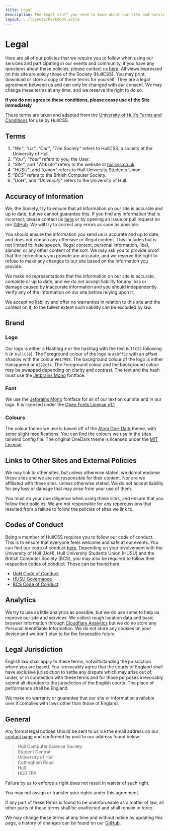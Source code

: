 ```yaml
---
title: Legal
description: The legal stuff you need to know about our site and services. By using our site and services, you agree to these terms.
layout: ../layouts/Markdown.astro
---
```


# Legal

Here are all of our policies that we require you to follow when using our services and participating in our events and community,
if you have any questions about these policies, please contact us [here](/#contact).
All views expressed on this site are solely those of the Society (HullCSS).
You may print, download or store a copy of these terms for yourself. They are a legal agreement between us and can only be changed with our consent.
We may change these terms at any time, and we reserve the right to do so.

**If you do not agree to these conditions, please cease use of the Site immediately**

These terms are taken and adapted from the [University of Hull's Terms and Conditions](https://www.hull.ac.uk/Legal/Terms-and-conditions) for use by HullCSS.

## Terms

1. *"We"*, *"Us"*, *"Our"*, *"The Society"* refers to HullCSS, a society at the University of Hull.
2. *"You"*, *"Your"* refers to you, the User.
3. *"Site"*, and *"Website"* refers to the website at [hullcss.co.uk](https://hullcss.co.uk).
4. *"HUSU"*, and *"Union"* refers to Hull University Students Union.
5. *"BCS"* refers to the British Computer Society.
6. *"UoH"*, and *"University"* refers to the University of Hull.

## Accuracy of Information

We, the Society, try to ensure that all information on our site is accurate and up to date, but we cannot guarantee this.
If you find any information that is incorrect, please contact us [here](/#contact) or by opening an issue or pull request on our [GitHub](/links/github).
We will try to correct any errors as soon as possible.

You should ensure the information you send us is accurate and up to date, and does not contain any offensive or illegal content.
This includes but is not limited to: hate speech, illegal content, personal information, libel, slander, or any other content of the sort.
We may ask you to provide proof that the corrections you provide are accurate, and we reserve the right to refuse to make any changes to our site based on the information you provide.

We make no representations that the information on our site is accurate, complete or up to date, and we do not accept liability for any loss or damage caused by inaccurate information
and you should independently verify any of the information on our site before relying upon it.

We accept no liability and offer no warranties in relation to this site and the content on it, to the fullest extent such liability can be excluded by law.

## Brand

### Logo

Our logo is either a Hashtag `#` or the hashtag with the text `HullCSS` following it (`# HullCSS`).
The Foreground colour of the logo is `#a0ff5c` with an offset shadow with the colour `#617958`.
The background colour of the logo is either transparent or `#282c34`.
The Foreground colour and the background colour may be swapped depending on clarity and contrast.
The text and the hash must use the [Jetbrains Mono](https://github.com/JetBrains/JetBrainsMono) fontface.

### Font

We use the [Jetbrains Mono](https://github.com/JetBrains/JetBrainsMono) fontface for all of our text on our site and in our logo.
It is licensed under the [Open Fonts License v1.1](https://github.com/JetBrains/JetBrainsMono/blob/master/OFL.txt)

### Colours

The colour theme we use is based off of the [Atom One-Dark](https://github.com/atom/one-dark-ui) theme, with some slight modifications.
You can find the colours we use in the sites tailwind config file.
The original OneDark theme is licensed under the [MIT License](https://github.com/atom/one-dark-ui/blob/master/LICENSE.md).

## Links to Other Sites and External Policies

We may link to other sites, but unless otherwise stated, we do not endorse these sites and we are not responsible for their content.
Nor are we affiliated with these sites, unless otherwise stated.
We do not accept liability for any loss or damage that may arise from your use of them.

You must do your due diligence when using these sites, and ensure that you follow their policies.
We are not responsible for any repercussions that resulted from a failure to follow the policies of sites we link to.

## Codes of Conduct

Being a member of HullCSS requires you to follow our code of conduct. This is to ensure that everyone feels welcome and safe at our events.
You can find our code of conduct [here](https://github.com/hullcss/conduct).
Depending on your involvement with the University of Hull (UoH), Hull University Students Union (HUSU) and the British Computer Society (BCS), you may also be required to follow their respective codes of conduct.
These can be found here:

- [UoH Code of Conduct](https://www.hull.ac.uk/Choose-Hull/Study-at-Hull/Student-life/Student-Handbook/Code-of-conduct)
- [HUSU Governance](https://hulluniunion.com/governance)
- [BCS Code of Conduct](https://www.bcs.org/membership/become-a-member/bcs-code-of-conduct/)

## Analytics

We try to use as little analytics as possible, but we do use some to help us improve our site and services.
We collect rough location data and basic browser information through [Cloudflare Analytics](https://www.cloudflare.com/web-analytics/) but we do no store any Personal Identifiable Information.
We do not store any cookies on your device and we don't plan to for the forseeable future.

## Legal Jurisdiction

English law shall apply to these terms, notwithstanding the jurisdiction where you are based.
You irrevocably agree that the courts of England shall have exclusive jurisdiction to settle any dispute which may arise out of, under, or in connection with these terms and for those purposes irrevocably submit all disputes to the jurisdiction of the English courts.
The place of performance shall be England.

We make no warranty or guarantee that our site or information available over it complies with laws other than those of England.

## General

Any formal legal notices should be sent to us via the email address on our [contact page](/#contact) and confirmed by post to our address found below.

> Hull Computer Science Society  
> Student Central   
> University of Hull    
> Cottingham Road   
> Hull    
> HU6 7RX      

Failure by us to enforce a right does not result in waiver of such right.

You may not assign or transfer your rights under this agreement.

If any part of these terms is found to be unenforceable as a matter of law, all other parts of these terms shall be unaffected and shall remain in force.

We may change these terms at any time and without notice by updating this page, a history of changes can be found on our [GitHub](/links/github).

